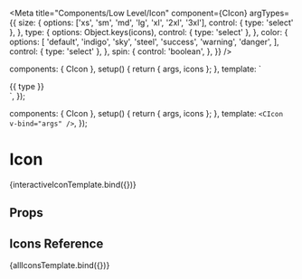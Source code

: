 
<Meta
  title="Components/Low Level/Icon"
  component={CIcon}
  argTypes={{
    size: {
      options: ['xs', 'sm', 'md', 'lg', 'xl', '2xl', '3xl'],
      control: { type: 'select' },
    },
    type: {
      options: Object.keys(icons),
      control: { type: 'select' },
    },
    color: {
      options: [
        'default',
        'indigo',
        'sky',
        'steel',
        'success',
        'warning',
        'danger',
      ],
      control: { type: 'select' },
    },
    spin: {
      control: 'boolean',
    },
  }}
/>

<!--- Component template -->

  components: { CIcon },
  setup() {
    return { args, icons };
  },
  template: `
<div class="flex flex-wrap">
  <div v-for="icon, type in icons" class="float-left text-center mb-10">
    <div class="flex justify-center items-center m-1 border rounded w-24 h-24">
      <CIcon :type="type" />
    </div>
    <div class="text-xs">{{ type }}</div>
  </div>
</div>`,
});

  components: { CIcon },
  setup() {
    return { args, icons };
  },
  template: `<CIcon v-bind="args" />`,
});

<!--- Component documentation -->

# Icon

<Canvas withSource="open">
  <Story
    name="Overview"
    args={{
      size: 'md',
      type: 'hand',
      spin: false,
    }}
  >
    {interactiveIconTemplate.bind({})}
  </Story>
</Canvas>

## Props

<ArgsTable story="Overview" />

## Icons Reference

<Canvas>
  <Story name="Icons Reference">{allIconsTemplate.bind({})}</Story>
</Canvas>
